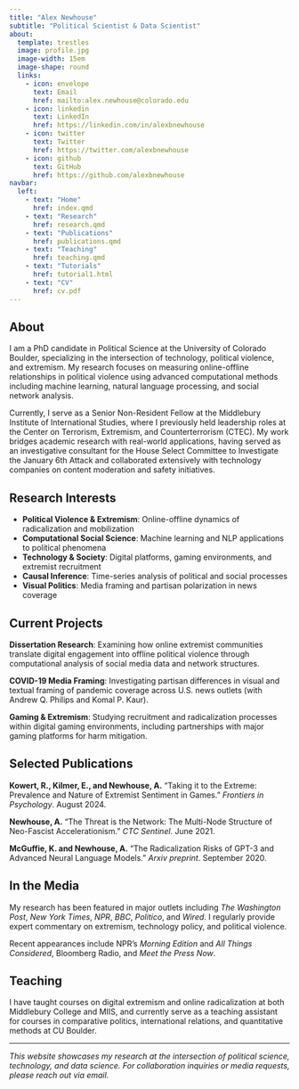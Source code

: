 ```yaml
---
title: "Alex Newhouse"
subtitle: "Political Scientist & Data Scientist"
about:
  template: trestles
  image: profile.jpg
  image-width: 15em
  image-shape: round
  links:
    - icon: envelope
      text: Email
      href: mailto:alex.newhouse@colorado.edu
    - icon: linkedin
      text: LinkedIn
      href: https://linkedin.com/in/alexbnewhouse
    - icon: twitter
      text: Twitter
      href: https://twitter.com/alexbnewhouse
    - icon: github
      text: GitHub
      href: https://github.com/alexbnewhouse
navbar:
  left:
    - text: "Home"
      href: index.qmd
    - text: "Research"
      href: research.qmd
    - text: "Publications"
      href: publications.qmd
    - text: "Teaching"
      href: teaching.qmd
    - text: "Tutorials"
      href: tutorial1.html
    - text: "CV"
      href: cv.pdf
---
```


## About

I am a PhD candidate in Political Science at the University of Colorado Boulder, specializing in the intersection of technology, political violence, and extremism. My research focuses on measuring online-offline relationships in political violence using advanced computational methods including machine learning, natural language processing, and social network analysis.

Currently, I serve as a Senior Non-Resident Fellow at the Middlebury Institute of International Studies, where I previously held leadership roles at the Center on Terrorism, Extremism, and Counterterrorism (CTEC). My work bridges academic research with real-world applications, having served as an investigative consultant for the House Select Committee to Investigate the January 6th Attack and collaborated extensively with technology companies on content moderation and safety initiatives.

## Research Interests

- **Political Violence & Extremism**: Online-offline dynamics of radicalization and mobilization
- **Computational Social Science**: Machine learning and NLP applications to political phenomena  
- **Technology & Society**: Digital platforms, gaming environments, and extremist recruitment
- **Causal Inference**: Time-series analysis of political and social processes
- **Visual Politics**: Media framing and partisan polarization in news coverage

## Current Projects

**Dissertation Research**: Examining how online extremist communities translate digital engagement into offline political violence through computational analysis of social media data and network structures.

**COVID-19 Media Framing**: Investigating partisan differences in visual and textual framing of pandemic coverage across U.S. news outlets (with Andrew Q. Philips and Komal P. Kaur).

**Gaming & Extremism**: Studying recruitment and radicalization processes within digital gaming environments, including partnerships with major gaming platforms for harm mitigation.

## Selected Publications

**Kowert, R., Kilmer, E., and Newhouse, A.** "Taking it to the Extreme: Prevalence and Nature of Extremist Sentiment in Games." *Frontiers in Psychology*. August 2024.

**Newhouse, A.** "The Threat is the Network: The Multi-Node Structure of Neo-Fascist Accelerationism." *CTC Sentinel*. June 2021.

**McGuffie, K. and Newhouse, A.** "The Radicalization Risks of GPT-3 and Advanced Neural Language Models." *Arxiv preprint*. September 2020.

## In the Media

My research has been featured in major outlets including *The Washington Post*, *New York Times*, *NPR*, *BBC*, *Politico*, and *Wired*. I regularly provide expert commentary on extremism, technology policy, and political violence.

Recent appearances include NPR's *Morning Edition* and *All Things Considered*, Bloomberg Radio, and *Meet the Press Now*.

## Teaching

I have taught courses on digital extremism and online radicalization at both Middlebury College and MIIS, and currently serve as a teaching assistant for courses in comparative politics, international relations, and quantitative methods at CU Boulder.

---

*This website showcases my research at the intersection of political science, technology, and data science. For collaboration inquiries or media requests, please reach out via email.*